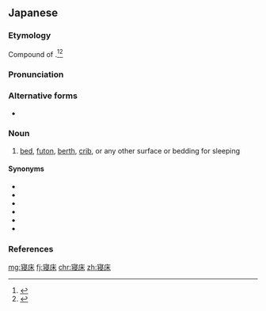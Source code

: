 ==Japanese==
{{ja-kanjitab|ね|とこ|k2=どこ|r=y|yomi=kun}}

===Etymology===
Compound of {{compound|lang=ja|sort=ねどこ|寝|tr1=ne|t1=sleeping|pos1=the {{m|ja|連用形|tr=ren'yōkei||continuative or stem form}} of {{etyl|ojp|-}} verb {{m|ja|寝}} ''nu'', modern {{m|ja|寝る}} ''neru'', “to sleep”|床|tr2=toko|t2=place; raised area, raised bed}}.<ref name="KDJ">{{R:Kokugo Dai Jiten}}</ref><ref name="DJR">{{R:Daijirin}}</ref> {{rendaku2|sort=ねどこ|toko|doko}}

===Pronunciation===
{{ja-pron|yomi=k|ねどこ|acc=0|acc_ref=DJR}}

===Alternative forms===
* {{ja-l|寝所}}

===Noun===
{{ja-noun|ねどこ}}

# [[bed]], [[futon]], [[berth]], [[crib]], or any other surface or bedding for sleeping

====Synonyms====
* {{ja-r|臥床|がしょう}}
* {{ja-r|床|とこ}}
* {{ja-r|寝所|ねど}}
* {{ja-r|寝所|ねどころ}}
* {{ja-r|寝間|ねま}}
* {{ja-r|ベッド}}

===References===
<references/>

[[mg:寝床]]
[[fj:寝床]]
[[chr:寝床]]
[[zh:寝床]]